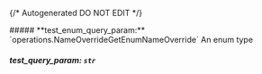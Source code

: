 {/* Autogenerated DO NOT EDIT  */}

<Collapsible>
    ##### **test_enum_query_param:** `operations.NameOverrideGetEnumNameOverride`
    An enum type
    <Collapsible.Break/>
    <Nameoverridegetenumnameoverride/>
</Collapsible>

##### **test_query_param:** `str`

